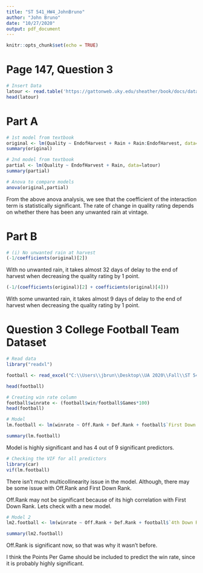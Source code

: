 ---
title: "ST 541_HW4_JohnBruno"
author: "John Bruno"
date: "10/27/2020"
output: pdf_document
---

```{r setup, include=FALSE}
knitr::opts_chunk$set(echo = TRUE)
```

# Page 147, Question 3

```{r}
# Insert Data
latour <- read.table('https://gattonweb.uky.edu/sheather/book/docs/datasets/latour.txt', header=TRUE)
head(latour)
```
# Part A

```{r}
# 1st model from textbook
original <- lm(Quality ~ EndofHarvest + Rain + Rain:EndofHarvest, data=latour)
summary(original)
```
```{r}
# 2nd model from textbook
partial <- lm(Quality ~ EndofHarvest + Rain, data=latour)
summary(partial)
```
```{r}
# Anova to compare models
anova(original,partial)
```
From the above anova analysis, we see that the coefficient of the interaction term is statistically significant. The rate of change in quality rating depends on whether there has been any unwanted rain at vintage.

# Part B

```{r}
# (i) No unwanted rain at harvest
(-1/coefficients(original)[2])
```
With no unwanted rain, it takes almost 32 days of delay to the end of harvest when decreasing the quality rating by 1 point.

```{r}
(-1/(coefficients(original)[2] + coefficients(original)[4]))
```
With some unwanted rain, it takes almost 9 days of delay to the end of harvest when decreasing the quality rating by 1 point.


# Question 3 College Football Team Dataset

```{r}
# Read data
library("readxl")

football <- read_excel("C:\\Users\\jbrun\\Desktop\\UA 2020\\Fall\\ST 541 (R)\\HW 4\\CFB2019_partial.xlsx")

head(football)
```
```{r}
# Creating win rate column
football$winrate <- (football$win/football$Games*100)
head(football)
```

```{r}
# Model
lm.football <- lm(winrate ~ Off.Rank + Def.Rank + football$`First Down Rank` + football$`4th Down Rank` + football$`Penalty Rank` + football$`Sack Rank` + football$`Turnover Rank` + football$`Rushing Def Rank` + football$`Rushing Off Rank`, data=football)

summary(lm.football)
```
Model is highly significant and has 4 out of 9 significant predictors.

```{r}
# Checking the VIF for all predictors
library(car)
vif(lm.football)
```
There isn't much multicollinearity issue in the model. Although, there may be some issue with Off.Rank and First Down Rank.

Off.Rank may not be significant because of its high correlation with First Down Rank. Lets check with a new model.
```{r}
# Model 2
lm2.football <- lm(winrate ~ Off.Rank + Def.Rank + football$`4th Down Rank` + football$`Penalty Rank` + football$`Sack Rank` + football$`Turnover Rank` + football$`Rushing Def Rank` + football$`Rushing Off Rank`, data=football)

summary(lm2.football)
```
Off.Rank is significant now, so that was why it wasn't before.


I think the Points Per Game should be included to predict the win rate, since it is probably highly significant.
